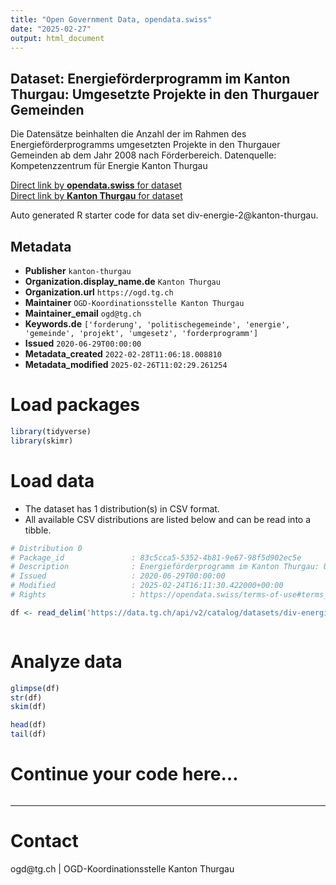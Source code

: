 ```yaml
---
title: "Open Government Data, opendata.swiss"
date: "2025-02-27"
output: html_document
---
```


## Dataset: Energieförderprogramm im Kanton Thurgau: Umgesetzte Projekte in den Thurgauer Gemeinden

Die Datensätze beinhalten die Anzahl der im Rahmen des Energieförderprogramms umgesetzten Projekte in den Thurgauer Gemeinden ab dem Jahr 2008 nach Förderbereich. Datenquelle: Kompetenzzentrum für Energie Kanton Thurgau

[Direct link by **opendata.swiss** for dataset](https://opendata.swiss/de/dataset/energieforderprogramm-im-kanton-thurgau-umgesetzte-projekte-in-den-thurgauer-gemeinden)<br>
[Direct link by **Kanton Thurgau** for dataset](https://data.tg.ch/explore/dataset/div-energie-2/)

Auto generated R starter code for data set div-energie-2@kanton-thurgau.

## Metadata

- **Publisher** `kanton-thurgau`
- **Organization.display_name.de** `Kanton Thurgau`
- **Organization.url** `https://ogd.tg.ch`
- **Maintainer** `OGD-Koordinationsstelle Kanton Thurgau`
- **Maintainer_email** `ogd@tg.ch`
- **Keywords.de** `['forderung', 'politischegemeinde', 'energie', 'gemeinde', 'projekt', 'umgesetz', 'forderprogramm']`
- **Issued** `2020-06-29T00:00:00`
- **Metadata_created** `2022-02-28T11:06:18.008810`
- **Metadata_modified** `2025-02-26T11:02:29.261254`


# Load packages

```r

library(tidyverse)
library(skimr)

```

# Load data

-   The dataset has 1 distribution(s) in CSV format.
-   All available CSV distributions are listed below and can be read into a tibble.

```r

# Distribution 0
# Package_id               : 83c5cca5-5352-4b81-9e67-98f5d902ec5e
# Description              : Energieförderprogramm im Kanton Thurgau: Umgesetzte Projekte in den Thurgauer Gemeinden (csv)
# Issued                   : 2020-06-29T00:00:00
# Modified                 : 2025-02-24T16:11:30.422000+00:00
# Rights                   : https://opendata.swiss/terms-of-use#terms_by

df <- read_delim('https://data.tg.ch/api/v2/catalog/datasets/div-energie-2/exports/csv?use_labels=true')



```

# Analyze data

```r

glimpse(df)
str(df)
skim(df)

head(df)
tail(df)

```

# Continue your code here...

```r

```

------------------------------------------------------------------------

# Contact

ogd@tg.ch | OGD-Koordinationsstelle Kanton Thurgau
